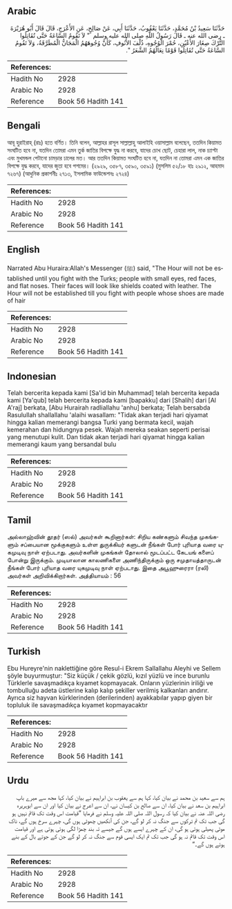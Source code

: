 ## Arabic


<div dir="rtl" lang="ar" style={{fontSize:'larger',backgroundColor:'#f8f9fa',padding:20}}>
حَدَّثَنَا سَعِيدُ بْنُ مُحَمَّدٍ، حَدَّثَنَا يَعْقُوبُ، حَدَّثَنَا أَبِي، عَنْ صَالِحٍ، عَنِ الأَعْرَجِ، قَالَ قَالَ أَبُو هُرَيْرَةَ ـ رضى الله عنه ـ قَالَ رَسُولُ اللَّهِ صلى الله عليه وسلم ‏ "‏ لاَ تَقُومُ السَّاعَةُ حَتَّى تُقَاتِلُوا التُّرْكَ صِغَارَ الأَعْيُنِ، حُمْرَ الْوُجُوهِ، ذُلْفَ الأُنُوفِ، كَأَنَّ وُجُوهَهُمُ الْمَجَانُّ الْمُطَرَّقَةُ، وَلاَ تَقُومُ السَّاعَةُ حَتَّى تُقَاتِلُوا قَوْمًا نِعَالُهُمُ الشَّعَرُ ‏"‏‏.‏
</div>
<div style={{backgroundColor:'#f8f9fa',padding:20, marginBottom: 10}}><table> <thead> <tr> <th>References:</th> <th></th> </tr> </thead> <tbody><tr><td>Hadith No</td><td>2928</td></tr><tr><td>Arabic No</td><td>2928</td></tr><tr><td>Reference</td><td>Book 56 Hadith 141</td></tr></tbody></table></div>

## Bengali


<div dir="ltr" lang="bn" style={{fontSize:'larger',backgroundColor:'#f8f9fa',padding:20}}>
আবূ হুরাইরাহ্ (রাঃ) হতে বর্ণিত। তিনি বলেন, আল্লাহর রাসূল সাল্লাল্লাহু আলাইহি ওয়াসাল্লাম বলেছেন, ততদিন কিয়ামত সংঘটিত হবে না, যতদিন তোমরা এমন তুর্ক জাতির বিপক্ষে যুদ্ধ না করবে, যাদের চোখ ছোট, চেহারা লাল, নাক চ্যাপ্টা এবং মুখমন্ডল পেটানো চামড়ার ঢালের মত। আর ততদিন কিয়ামত সংঘটিত হবে না, যতদিন না তোমরা এমন এক জাতির বিপক্ষে যুদ্ধ করবে, যাদের জুতা হবে পশমের। (২৯২৯, ৩৫৮৭, ৩৫৯০, ৩৫৯১) (মুসলিম ৫২/১৮ হাঃ ২৯১২, আহমাদ ৭২৬৭) (আধুনিক প্রকাশনীঃ ২৭১৩, ইসলামিক ফাউন্ডেশনঃ ২৭২৪)
</div>
<div style={{backgroundColor:'#f8f9fa',padding:20, marginBottom: 10}}><table> <thead> <tr> <th>References:</th> <th></th> </tr> </thead> <tbody><tr><td>Hadith No</td><td>2928</td></tr><tr><td>Arabic No</td><td>2928</td></tr><tr><td>Reference</td><td>Book 56 Hadith 141</td></tr></tbody></table></div>

## English


<div dir="ltr" lang="en" style={{fontSize:'larger',backgroundColor:'#f8f9fa',padding:20}}>
Narrated Abu Huraira:Allah's Messenger (ﷺ) said, "The Hour will not be established until you fight with the Turks; people with small eyes, red faces, and flat noses. Their faces will look like shields coated with leather. The Hour will not be established till you fight with people whose shoes are made of hair
</div>
<div style={{backgroundColor:'#f8f9fa',padding:20, marginBottom: 10}}><table> <thead> <tr> <th>References:</th> <th></th> </tr> </thead> <tbody><tr><td>Hadith No</td><td>2928</td></tr><tr><td>Arabic No</td><td>2928</td></tr><tr><td>Reference</td><td>Book 56 Hadith 141</td></tr></tbody></table></div>

## Indonesian


<div dir="ltr" lang="id" style={{fontSize:'larger',backgroundColor:'#f8f9fa',padding:20}}>
Telah bercerita kepada kami [Sa'id bin Muhammad] telah bercerita kepada kami [Ya'qub] telah bercerita kepada kami [bapakku] dari [Shalih] dari [Al A'raj] berkata, [Abu Hurairah radliallahu 'anhu] berkata; Telah bersabda Rasulullah shallallahu 'alaihi wasallam: "Tidak akan terjadi hari qiyamat hingga kalian memerangi bangsa Turki yang bermata kecil, wajah kemerahan dan hidungnya pesek. Wajah mereka seakan seperti perisai yang menutupi kulit. Dan tidak akan terjadi hari qiyamat hingga kalian memerangi kaum yang bersandal bulu
</div>
<div style={{backgroundColor:'#f8f9fa',padding:20, marginBottom: 10}}><table> <thead> <tr> <th>References:</th> <th></th> </tr> </thead> <tbody><tr><td>Hadith No</td><td>2928</td></tr><tr><td>Arabic No</td><td>2928</td></tr><tr><td>Reference</td><td>Book 56 Hadith 141</td></tr></tbody></table></div>

## Tamil


<div dir="ltr" lang="ta" style={{fontSize:'larger',backgroundColor:'#f8f9fa',padding:20}}>
அல்லாஹ்வின் தூதர் (ஸல்) அவர்கள் கூறினார்கள்: சிறிய கண்களும் சிவந்த முகங்களும் சப்பையான மூக்குகளும் உள்ள துருக்கியர் களுடன் நீங்கள் போர் புரியாத வரை யுகமுடிவு நாள் ஏற்படாது. அவர்களின் முகங்கள் தோலால் மூடப்பட்ட கேடயங் களைப் போன்று இருக்கும். முடியாலான காலணிகளை அணிந்திருக்கும் ஒரு சமுதாயத்தாருடன் நீங்கள் போர் புரியாத வரை யுகமுடிவு நாள் ஏற்படாது. இதை அபூஹுரைரா (ரலி) அவர்கள் அறிவிக்கிறார்கள். அத்தியாயம் : 56
</div>
<div style={{backgroundColor:'#f8f9fa',padding:20, marginBottom: 10}}><table> <thead> <tr> <th>References:</th> <th></th> </tr> </thead> <tbody><tr><td>Hadith No</td><td>2928</td></tr><tr><td>Arabic No</td><td>2928</td></tr><tr><td>Reference</td><td>Book 56 Hadith 141</td></tr></tbody></table></div>

## Turkish


<div dir="ltr" lang="tr" style={{fontSize:'larger',backgroundColor:'#f8f9fa',padding:20}}>
Ebu Hureyre'nin naklettiğine göre Resul-i Ekrem Sallallahu Aleyhi ve Sellem şöyle buyurmuştur: "Siz küçük / çekik gözlü, kızıl yüzlü ve ince burunlu Türklerle savaşmadıkça kıyamet kopmayacak. Onların yüzlerinin iriliği ve tombulluğu adeta üstlerine kalıp kalıp şekiller verilmiş kalkanları andırır. Ayrıca siz hayvan kürklerinden (derilerinden) ayakkabılar yapıp giyen bir topluluk ile savaşmadıkça kıyamet kopmayacaktır
</div>
<div style={{backgroundColor:'#f8f9fa',padding:20, marginBottom: 10}}><table> <thead> <tr> <th>References:</th> <th></th> </tr> </thead> <tbody><tr><td>Hadith No</td><td>2928</td></tr><tr><td>Arabic No</td><td>2928</td></tr><tr><td>Reference</td><td>Book 56 Hadith 141</td></tr></tbody></table></div>

## Urdu


<div dir="rtl" lang="ur" style={{fontSize:'larger',backgroundColor:'#f8f9fa',padding:20}}>
ہم سے سعید بن محمد نے بیان کیا، کہا ہم سے یعقوب بن ابراہیم نے بیان کیا، کہا مجھ سے میرے باپ ابراہیم بن سعد نے بیان کیا، ان سے صالح بن کیسان نے، ان سے اعرج نے بیان کیا اور ان سے ابوہریرہ رضی اللہ عنہ نے بیان کیا کہ رسول اللہ صلی اللہ علیہ وسلم نے فرمایا ”قیامت اس وقت تک قائم نہیں ہو گی جب تک تم ترکوں سے جنگ نہ کر لو گے، جن کی آنکھیں چھوٹی ہوں گی، چہرے سرخ ہوں گے، ناک موٹی پھیلی ہوئی ہو گی، ان کے چہرے ایسے ہوں گے جیسے تہ بند چمڑا لگی ہوئی ہوتی ہے اور قیامت اس وقت تک قائم نہ ہو گی جب تک تم ایک ایسی قوم سے جنگ نہ کر لو گے جن کے جوتے بال کے بنے ہوئے ہوں گے۔“
</div>
<div style={{backgroundColor:'#f8f9fa',padding:20, marginBottom: 10}}><table> <thead> <tr> <th>References:</th> <th></th> </tr> </thead> <tbody><tr><td>Hadith No</td><td>2928</td></tr><tr><td>Arabic No</td><td>2928</td></tr><tr><td>Reference</td><td>Book 56 Hadith 141</td></tr></tbody></table></div>